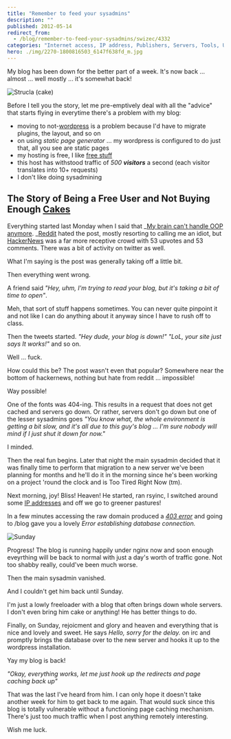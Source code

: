 ```yaml
---
title: "Remember to feed your sysadmins"
description: ""
published: 2012-05-14
redirect_from:
  - /blog/remember-to-feed-your-sysadmins/swizec/4332
categories: "Internet access, IP address, Publishers, Servers, Tools, Uncategorized, Unix, WordPress"
hero: ./img/2270-1800816503_6147f638fd_m.jpg
---
```


My blog has been down for the better part of a week. It's now back ... almost ... well mostly ... it's somewhat back!

![Strucla (cake)](./img/Strucla-cake178f7b.jpeg "Strucla (cake)")

Before I tell you the story, let me pre-emptively deal with all the "advice" that starts flying in everytime there's a problem with my blog:

- moving to not-[wordpress](http://wordpress.org "WordPress") is a problem because I'd have to migrate plugins, the layout, and so on
- on using _static page generator_ ... my wordpress is configured to do just that, all you see are static pages
- my hosting is free, I like [free stuff](http://FreeStuff4Free.com "Free Stuff")
- this host has withstood traffic of _500 **visitors**_ a second (each visitor translates into 10+ requests)
- I don't like doing sysadmining

## The Story of Being a Free User and Not Buying Enough [Cakes](http://en.wikipedia.org/wiki/Cake "Cake")

Everything started last Monday when I said that _[My brain can't handle OOP anymore](https://swizec.com/blog/my-brain-cant-handle-oop-anymore/ "My brain can’t handle OOP anymore"). _[Reddit](http://reddit.com/ "Reddit") hated the post, mostly resorting to calling me an idiot, but [HackerNews](http://news.ycombinator.com/ "Hacker News") was a far more receptive crowd with 53 upvotes and 53 comments. There was a bit of activity on twitter as well.

What I'm saying is the post was generally taking off a little bit.

Then everything went wrong.

A friend said _"Hey, uhm, I'm trying to read your blog, but it's taking a bit of time to open"_.

Meh, that sort of stuff happens sometimes. You can never quite pinpoint it and not like I can do anything about it anyway since I have to rush off to class.

Then the tweets started. _"Hey dude, your blog is down!" "LoL, your site just says It works!"_ and so on.

Well ... fuck.

How could this be? The post wasn't even that popular? Somewhere near the bottom of hackernews, nothing but hate from reddit ... impossible!

Way possible!

One of the fonts was 404-ing. This results in a request that does not get cached and servers go down. Or rather, servers don't go down but one of the lesser sysadmins goes _"You know what, the whole environment is getting a bit slow, and it's all due to this guy's blog ... I'm sure nobody will mind if I just shut it down for now."_

I minded.

Then the real fun begins. Later that night the main sysadmin decided that it was finally time to perform that migration to a new server we've been planning for months and he'll do it in the morning since he's been working on a project 'round the clock and is Too Tired Right Now (tm).

Next morning, joy! Bliss! Heaven! He started, ran rsyinc, I switched around some [IP addresses](http://en.wikipedia.org/wiki/IP_address "IP address") and off we go to greener pastures!

In a few minutes accessing the raw domain produced a _[403 error](http://en.wikipedia.org/wiki/HTTP_403 "HTTP 403")_ and going to /blog gave you a lovely _Error establishing database connection._

![Sunday](./img/2270-1800816503_6147f638fd_m.jpg "Sunday")

Progress! The blog is running happily under nginx now and soon enough eveyrthing will be back to normal with just a day's worth of traffic gone. Not too shabby really, could've been much worse.

Then the main sysadmin vanished.

And I couldn't get him back until Sunday.

I'm just a lowly freeloader with a blog that often brings down whole servers. I don't even bring him cake or anything! He has better things to do.

Finally, on Sunday, rejoicment and glory and heaven and everything that is nice and lovely and sweet. He says _Hello, sorry for the delay._ on irc and promptly brings the database over to the new server and hooks it up to the wordpress installation.

Yay my blog is back!

_"Okay, everything works, let me just hook up the redirects and page caching back up"_

That was the last I've heard from him. I can only hope it doesn't take another week for him to get back to me again. That would suck since this blog is totally vulnerable without a functioning page caching mechanism. There's just too much traffic when I post anything remotely interesting.

Wish me luck.


